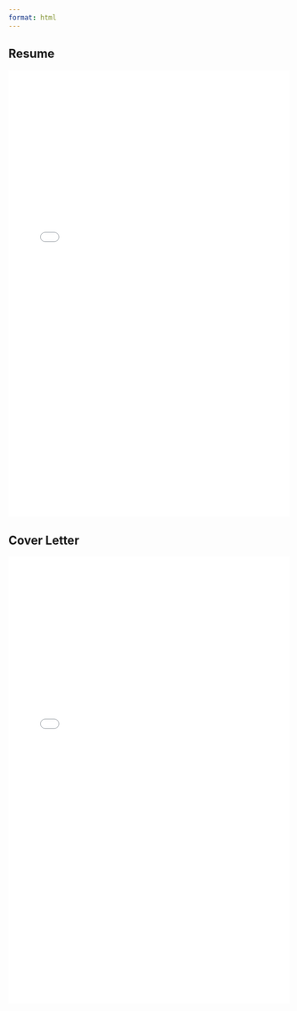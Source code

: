 ```yaml
---
format: html
---
```


<h2>Resume</h2>

<iframe src="files/Lukas_Lescano_Resume.pdf" width="100%" height="800px" style="border: none;">

</iframe>

<h2>Cover Letter</h2>

<iframe src="files/Lukas_Lescano_Cover_Letter.pdf" width="100%" height="800px" style="border: none;">

</iframe>